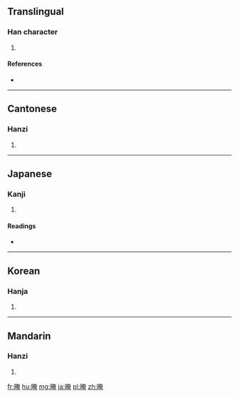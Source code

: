 ==Translingual==

===Han character===
{{Han char|rn=72|rad=日|as=08|sn=12|four=6401<sub>6</sub>|canj=日大中山 (AKLU)|ids=⿰[[日]][[奄]]}}

# {{defn|Han|sort=日08}}

====References====
* {{Han ref|kx=0497.190|dkj=14013|dj=0865.020|hdz=21517.130|uh=667B|ud=26235|bh=D9A3|bd=55715}}

----

==Cantonese==

===Hanzi===
{{yue-hanzi|jyut=[[am2]]|y=am2}}

# {{defn|lang=yue|sort=日08}}

----

==Japanese==

===Kanji===
{{ja-kanji|grade=|rs=日08}}

# {{defn|lang=ja|sort=日08}}

====Readings====
* {{ja-readings|on=[[あん]] (an), [[おん]] (on), [[えん]] (en)|kun=[[くらい]] (kurai)}}

----

==Korean==

===Hanja===
{{ko-hanja|hangeul=암|eumhun=|rv=am|mr=am|y=am}}

# {{defn|lang=ko|sort=日08}}

----

==Mandarin==

===Hanzi===
{{cmn-hanzi|pin=[[ǎn]] ([[an3]]), [[yǎn]] ([[yan3]])|wg=an<sup>3</sup>, yen<sup>3</sup>}}

# {{defn|lang=cmn|sort=日08}}

[[fr:晻]]
[[hu:晻]]
[[mg:晻]]
[[ja:晻]]
[[pl:晻]]
[[zh:晻]]